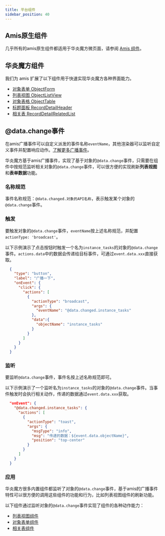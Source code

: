 ```yaml
---
title: 平台组件
sidebar_position: 40
---
```


## Amis原生组件

几乎所有的amis原生组件都适用于华炎魔方微页面，请参阅 [Amis 组件](https://aisuda.bce.baidu.com/amis/zh-CN/components)。

## 华炎魔方组件

我们为 amis 扩展了以下组件用于快速实现华炎魔方各种界面能力。

- [对象表单 ObjectForm](./object_form)
- [列表视图 ObjectListView](./object_listview)
- [对象表格 ObjectTable](./object_table)
- [标题面板 RecordDetailHeader](./record_detail_header)
- [相关表 RecordDetailRelatedList](./record_detail_related_list)


## @data.change事件

在amis广播事件可以自定义派发的事件名称`eventName`，其他渲染器可以监听自定义事件并配置响应动作。[了解更多广播事件](https://aisuda.bce.baidu.com/amis/zh-CN/docs/concepts/event-action)。

华炎魔方基于amis广播事件，实现了基于对象的`@data.change`事件，只需要在组件中按规范监听相关对象的`@data.change`事件，可以很方便的实现刷新**列表视图**和**表单数据**功能。 


### 名称规范

事件名称规范：`@data.changed.对象的API名称`，表示触发某个对象的`@data.change`事件。

### 触发

要触发对象的`@data.change`事件，`eventName`按上述名称规范，并配置`actionType: 'broadcast'`。  

以下示例演示了点击按钮时触发一个名为`instance_tasks`的对象的`@data.change`事件。`actions.data`中的数据会传递给目标事件，可通过`event.data.xxx`直接获取。

```json
  {
    "type": "button",
    "label": "广播一下",
    "onEvent": {
      "click": {
        "actions": [
          {
            "actionType": "broadcast",
            "args": {
              "eventName": "@data.changed.instance_tasks"
            },
            "data":{
              "objectName": "instance_tasks"
            }
          }
        ]
      }
    }
  }
```

### 监听

要监听`@data.change`事件，事件名按上述名称规范即可。

以下示例演示了一个监听名为`instance_tasks`的对象的`@data.change`事件。当事件触发时会执行相关动作，传递的数据通过`event.data.xxx`获取。

```json
  "onEvent": {
    "@data.changed.instance_tasks": {
      "actions": [
        {
          "actionType": "toast",
          "args": {
            "msgType": "info",
            "msg": "传递的数据：${event.data.objectName}",
            "position": "top-center"
          }
        }
      ]
    }
  }
```

### 应用

华炎魔方很多内置组件都监听了对象的`@data.change`事件，基于amis的广播事件特性可以很方便的调用这些组件的功能和行为，比如列表视图组件的刷新功能。 


以下组件通过监听对象的`@data.change`事件实现了组件的各种动作能力：
- [列表视图组件](./object_listview#刷新)
- [对象表单组件](./object_form#刷新对象表单组件)
- [相关表组件](./record_detail_related_list#刷新)

